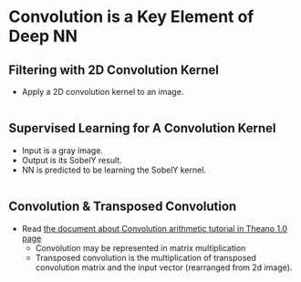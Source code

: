 
# Convolution is a Key Element of Deep NN

## Filtering with 2D Convolution Kernel

- Apply a 2D convolution kernel to an image.

```python
```


## Supervised Learning for A Convolution Kernel

- Input is a gray image.
- Output is its SobelY result.
- NN is predicted to be learning the SobelY kernel.

```python
```


## Convolution & Transposed Convolution

- Read [the document about Convolution arithmetic tutorial in Theano 1.0 page](http://deeplearning.net/software/theano/tutorial/conv_arithmetic.html#transposed-convolution-arithmetic)
    - Convolution may be represented in matrix multiplication
    - Transposed convolution is the multiplication of transposed convolution matrix and the input vector (rearranged from 2d image).
    